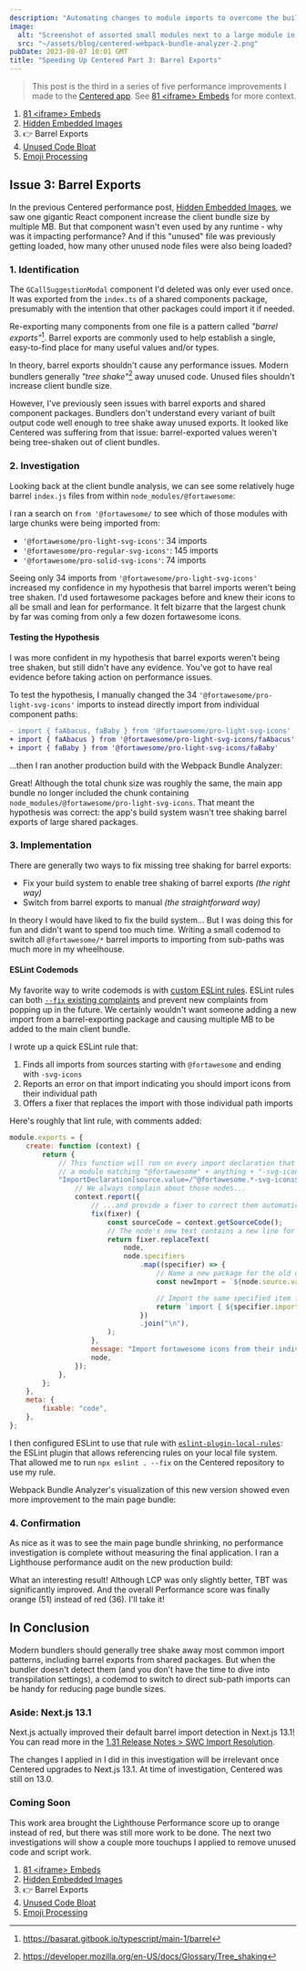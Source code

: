 ```yaml
---
description: "Automating changes to module imports to overcome the build system not correctly tree shaking barrel exports."
image:
  alt: "Screenshot of assorted small modules next to a large module in a Webpack Bundle Analyzer FoamTree visualization"
  src: "~/assets/blog/centered-webpack-bundle-analyzer-2.png"
pubDate: 2023-08-07 10:01 GMT
title: "Speeding Up Centered Part 3: Barrel Exports"
---
```



> This post is the third in a series of five performance improvements I made to the [Centered app](https://centered.app).
> See [81 &lt;iframe&gt; Embeds](/blog/speeding-up-centered-part-1-81-iframe-embeds) for more context.

1. [81 &lt;iframe&gt; Embeds](/blog/speeding-up-centered-part-1-81-iframe-embeds)
1. [Hidden Embedded Images](/blog/speeding-up-centered-part-2-hidden-embedded-images)
1. 👉 Barrel Exports
1. [Unused Code Bloat](/blog/speeding-up-centered-part-4-unused-code-bloat)
1. [Emoji Processing](/blog/speeding-up-centered-part-5-emoji-processing)

## Issue 3: Barrel Exports

In the previous Centered performance post, [Hidden Embedded Images](/blog/speeding-up-centered-part-2-hidden-embedded-images), we saw one gigantic React component increase the client bundle size by multiple MB.
But that component wasn't even used by any runtime - why was it impacting performance?
And if this "unused" file was previously getting loaded, how many other unused node files were also being loaded?

<LabeledImage
	alt="Lighthouse performance report of 36 (in the red). 0.6 First Contentful Paint (green), 13.2 Largest Contentful Paint (red), 950ms Total Blocking Time (red), 0.044 Cumulative Layout Shift (green), 6.7s Speed Index (red)."
	note="Recap: the Lighthouse performance report after removing the hidden embedded image in the previous post."
	src={lighthousePerformanceOverviewBefore}
/>

### 1. Identification

The `GCallSuggestionModal` component I'd deleted was only ever used once.
It was exported from the `index.ts` of a shared components package, presumably with the intention that other packages could import it if needed.

Re-exporting many components from one file is a pattern called _"barrel exports"_[^1].
Barrel exports are commonly used to help establish a single, easy-to-find place for many useful values and/or types.

In theory, barrel exports shouldn't cause any performance issues.
Modern bundlers generally _"tree shake"_[^2] away unused code.
Unused files shouldn't increase client bundle size.

However, I've previously seen issues with barrel exports and shared component packages.
Bundlers don't understand every variant of built output code well enough to tree shake away unused exports.
It looked like Centered was suffering from that issue: barrel-exported values weren't being tree-shaken out of client bundles.

### 2. Investigation

Looking back at the client bundle analysis, we can see some relatively huge barrel `index.js` files from within `node_modules/@fortawesome`:

<LabeledImage
	alt="Webpack Bundle Analyzer gzipped output FoamTree visualization. Total chunk size is 7.28 MB, and the biggest chunk is pages/_app at 4.75 MB. By far the biggest chunks are large index.js files under node_modules/@fortawesome."
	note="Three giant index.js files from three separate fortawesome packages? That can't be right..."
	src={webpackBundleAnalyzerBefore}
/>

I ran a search on `from '@fortawesome/` to see which of those modules with large chunks were being imported from:

- `'@fortawesome/pro-light-svg-icons'`: 34 imports
- `'@fortawesome/pro-regular-svg-icons'`: 145 imports
- `'@fortawesome/pro-solid-svg-icons'`: 74 imports

Seeing only 34 imports from `'@fortawesome/pro-light-svg-icons'` increased my confidence in my hypothesis that barrel imports weren't being tree shaken.
I'd used fortawesome packages before and knew their icons to all be small and lean for performance.
It felt bizarre that the largest chunk by far was coming from only a few dozen fortawesome icons.

#### Testing the Hypothesis

I was more confident in my hypothesis that barrel exports weren't being tree shaken, but still didn't have any evidence.
You've got to have real evidence before taking action on performance issues.

To test the hypothesis, I manually changed the 34 `'@fortawesome/pro-light-svg-icons'` imports to instead directly import from individual component paths:

```diff
- import { faAbacus, faBaby } from '@fortawesome/pro-light-svg-icons'
+ import { faAbacus } from '@fortawesome/pro-light-svg-icons/faAbacus'
+ import { faBaby } from '@fortawesome/pro-light-svg-icons/faBaby'
```

...then I ran another production build with the Webpack Bundle Analyzer:

<LabeledImage
	alt="Webpack Bundle Analyzer gzipped output FoamTree visualization. Total chunk size is 7.29 MB, and the biggest chunk is pages/_app at 3.63 MB. Now only two fortawesome chunks are in the pages/_app bundle. A new light gray-blue colored chunk exists for @fortawesome/pro-light-svg-icons."
	note="Note the new light gray-blue chunk for pro-light-svg-icons. Interesting that it still exists, but is no longer in the main page bundle."
	src={webpackBundleAnalyzerAfterProLight}
/>

Great!
Although the total chunk size was roughly the same, the main app bundle no longer included the chunk containing `node_modules/@fortawesome/pro-light-svg-icons`.
That meant the hypothesis was correct: the app's build system wasn't tree shaking barrel exports of large shared packages.

### 3. Implementation

There are generally two ways to fix missing tree shaking for barrel exports:

- Fix your build system to enable tree shaking of barrel exports _(the right way)_
- Switch from barrel exports to manual _(the straightforward way)_

In theory I would have liked to fix the build system...
But I was doing this for fun and didn't want to spend too much time.
Writing a small codemod to switch all `@fortawesome/*` barrel imports to importing from sub-paths was much more in my wheelhouse.

#### ESLint Codemods

My favorite way to write codemods is with [custom ESLint rules](https://eslint.org/docs/latest/extend/custom-rules).
ESLint rules can both [`--fix` existing complaints](https://eslint.org/docs/latest/extend/custom-rules#applying-fixes) and prevent new complaints from popping up in the future.
We certainly wouldn't want someone adding a new import from a barrel-exporting package and causing multiple MB to be added to the main client bundle.

I wrote up a quick ESLint rule that:

1. Finds all imports from sources starting with `@fortawesome` and ending with `-svg-icons`
2. Reports an error on that import indicating you should import icons from their individual path
3. Offers a fixer that replaces the import with those individual path imports

Here's roughly that lint rule, with comments added:

```js
module.exports = {
	create: function (context) {
		return {
			// This function will run on every import declaration that imports from
			// a module matching "@fortawesome" + anything + "-svg-icons"
			"ImportDeclaration[source.value=/^@fortawesome.*-svg-icons$/]"(node) {
				// We always complain about those nodes...
				context.report({
					// ...and provide a fixer to correct them automatically
					fix(fixer) {
						const sourceCode = context.getSourceCode();
						// The node's new text contains a new line for each specifier (imported item)
						return fixer.replaceText(
							node,
							node.specifiers
								.map((specifier) => {
									// Name a new package for the old one + "/" + the specified name
									const newImport = `${node.source.value}/${specifier.imported.name}`;

									// Import the same specified item from the new package name
									return `import { ${specifier.imported.name} } from '${newImport}'`;
								})
								.join("\n"),
						);
					},
					message: "Import fortawesome icons from their individual path.",
					node,
				});
			},
		};
	},
	meta: {
		fixable: "code",
	},
};
```

I then configured ESLint to use that rule with [`eslint-plugin-local-rules`](https://github.com/cletusw/eslint-plugin-local-rules): the ESLint plugin that allows referencing rules on your local file system.
That allowed me to run `npx eslint . --fix` on the Centered repository to use my rule.

Webpack Bundle Analyzer's visualization of this new version showed even more improvement to the main page bundle:

<LabeledImage
	alt="Webpack Bundle Analyzer gzipped output FoamTree visualization. Total chunk size is 7.31 MB, and the biggest chunk is pages/_app at 1.62 MB. All three node_modules/@fortawesome modules have been moved to separate chunks."
	note="1.62 MB for the main page bundle. That's starting to approach the realm of reasonable bundle sizing."
	src={webpackBundleAnalyzerAfterCodemod}
/>

### 4. Confirmation

As nice as it was to see the main page bundle shrinking, no performance investigation is complete without measuring the final application.
I ran a Lighthouse performance audit on the new production build:

<LabeledImage
	alt="Lighthouse performance report of 51 (in the orange). 0.6 First Contentful Paint (green), 12.1 Largest Contentful Paint (red), 350ms Total Blocking Time (orange), 0.035 Cumulative Layout Shift (green), 5.4s Speed Index (red)."
	note="LCP only shrunk by a second, but total blocking time was a third of its previous 950ms."
	src={lighthousePerformanceOverviewAfter}
/>

What an interesting result!
Although LCP was only slightly better, TBT was significantly improved.
And the overall Performance score was finally orange (51) instead of red (36).
I'll take it!

## In Conclusion

Modern bundlers should generally tree shake away most common import patterns, including barrel exports from shared packages.
But when the bundler doesn't detect them (and you don't have the time to dive into transpilation settings), a codemod to switch to direct sub-path imports can be handy for reducing page bundle sizes.

### Aside: Next.js 13.1

Next.js actually improved their default barrel import detection in Next.js 13.1!
You can read more in the [1.31 Release Notes > SWC Import Resolution](https://nextjs.org/blog/next-13-1#import-resolution-for-smaller-bundles).

The changes I applied in I did in this investigation will be irrelevant once Centered upgrades to Next.js 13.1.
At time of investigation, Centered was still on 13.0.

### Coming Soon

This work area brought the Lighthouse Performance score up to orange instead of red, but there was still more work to be done.
The next two investigations will show a couple more touchups I applied to remove unused code and script work.

1. [81 &lt;iframe&gt; Embeds](/blog/speeding-up-centered-part-1-81-iframe-embeds)
1. [Hidden Embedded Images](/blog/speeding-up-centered-part-2-hidden-embedded-images)
1. 👉 Barrel Exports
1. [Unused Code Bloat](/blog/speeding-up-centered-part-4-unused-code-bloat)
1. [Emoji Processing](/blog/speeding-up-centered-part-5-emoji-processing)

[^1]: https://basarat.gitbook.io/typescript/main-1/barrel
[^2]: https://developer.mozilla.org/en-US/docs/Glossary/Tree_shaking
